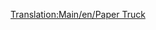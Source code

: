 [[Translation:Main/en/Paper Truck]]{{Template:Vagoni/It
|Picture=[[File:en/Papertruck.png]]
|Name=Carro per carta
|NormalCost=€ 2.296
|NormalWeight=18 / 38 t
|NormalCapacity=20 tonnellate di carta
|MonoCost="
|MonoWeight=18 / 43 t
|MonoCapacity=25 tonnellate di carta
|MagCost="
|MagWeight=18 / 45 t
|MagCapacity=27 tonnellate di carta
|Description=Necessario per trasportare la produzione delle cartiere agli stabilimenti tipografici. Disponibile solo per il clima [[Main/en/Clima#Sub-artico|sub-artico]].
}}